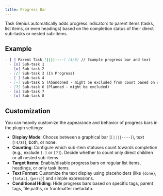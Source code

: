 ```yaml
---
title: Progress Bar
---
```


Task Genius automatically adds progress indicators to parent items (tasks, list items, or even headings) based on the completion status of their direct sub-tasks or nested sub-items.

## Example

```markdown
- [ ] Parent Task [||||----] [4/8] // Example progress bar and text
  - [x] Sub-task 1
  - [x] Sub-task 2
  - [/] Sub-task 3 (In Progress)
  - [ ] Sub-task 4
  - [-] Sub-task 5 (Abandoned - might be excluded from count based on settings)
  - [?] Sub-task 6 (Planned - might be excluded)
  - [x] Sub-task 7
  - [x] Sub-task 8
```

## Customization

You can heavily customize the appearance and behavior of progress bars in the plugin settings:

- **Display Mode**: Choose between a graphical bar (`[||||----]`), text (`[4/8]`), both, or none.
- **Counting**: Configure which sub-item statuses count towards completion (e.g., exclude `[-]` or `[?]`). Decide whether to count only direct children or all nested sub-items.
- **Target Items**: Enable/disable progress bars on regular list items, headings, or only task items.
- **Text Format**: Customize the text display using placeholders (like `{done}`, `{total}`, `{perc}`) and simple expressions.
- **Conditional Hiding**: Hide progress bars based on specific tags, parent tags, file paths, or frontmatter metadata.
